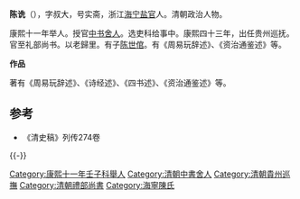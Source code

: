 {{明清人物信息框
| 姓名 = 陳詵
| 原名 =
| 圖片名稱= 
| 圖片大小 = 200px
| 圖片說明 = 
| 最高職務 = 禮部尚書
| 國家 = 大清
| 爵位 = 
| 籍貫 = [[浙江省|浙江省]][[杭州府|杭州府]][[海寧縣|海寧縣]]
| 族裔 = 漢族
| 字號 = 字叔大，號實齋
| 諡號 = 諡清恪
| 出生日期 = 明崇禎十六年（1643年）
| 出生地點 = [[浙江省|浙江省]][[海寧縣|海寧縣]]
| 逝世日期 = 清康熙六十一年（1722年）
| 逝世地點 = [[浙江省|浙江省]][[海寧縣|海寧縣]]
| 墓葬 = 
| 配偶 =
| 親屬 = （子）[[陳世儁|陳世儁]]、[[陳世儼|陳世儼]]、[[陳世仁|陳世仁]]、[[陳世倌|陳世倌]]、[[陳世侃|陳世侃]]
| 出身 = 
*康熙十一年舉人
| 經歷 = 
| 著作 =
}}

'''陈诜'''（{{bd|1643年||1722年||Chen}}），字叔大，号实斋，浙江[[海宁|海宁]][[盐官|盐官]]人。清朝政治人物。

康熙十一年举人。授官[[中书舍人|中书舍人]]。选吏科给事中。康熙四十三年，出任贵州巡抚。官至礼部尚书。以老歸里。有子[[陈世倌|陈世倌]]。有《周易玩辞述》、《资治通鉴述》等。

'''作品'''

著有《周易玩辞述》、《诗经述》、《四书述》、《资治通鉴述》等。

==参考==
*《清史稿》列传274卷 

{{-}}
{{start box}}
{{s-off}}
{{succession box|[[王掞|王掞]]|[[蔡升元|蔡升元]]|[[清朝礼部尚书列表#礼部汉尚书|禮部漢尚書]]|<small>康熙五十一年四月乙亥－康熙五十八年十一月丙子<br>（1712年5月27日－1719年12月18日）</small>}}
{{end box}}
{{DEFAULTSORT:Chen陳}}
[[Category:康熙十一年壬子科舉人|Category:康熙十一年壬子科舉人]]
[[Category:清朝中書舍人|Category:清朝中書舍人]]
[[Category:清朝貴州巡撫|Category:清朝貴州巡撫]]
[[Category:清朝禮部尚書|Category:清朝禮部尚書]]
[[Category:海寧陳氏|Category:海寧陳氏]]